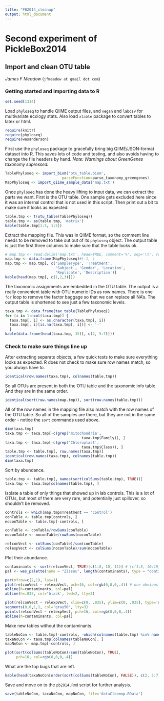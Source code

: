 ```yaml
---
title: "PB2014_cleanup"
output: html_document
---
```



# Second experiment of PickleBox2014

## Import and clean OTU table

_James F Meadow_ (`jfmeadow at gmail dot com`)

### Getting started and importing data to R


```r
set.seed(1314)
```

Load `phyloseq` to handle QIIME output files, and `vegan` and `labdsv` for multivariate ecology stats. Also load `xtable` package to convert tables to latex or html. 

```r
require(knitr)
require(phyloseq)
require(wesanderson)
```




First use the `phyloseq` package to gracefully bring big QIIME/JSON-format dataset into R. This saves lots of code and testing, and also avoids having to change the file headers by hand. *Note: Warnings about GreenGenes taxonomy supressed.*

```r
TablePhyloseq <- import_biom('otu_table.biom', 
                          parseFunction=parse_taxonomy_greengenes)
MapPhyloseq <- import_qiime_sample_data('map.txt')
```

Once `phyloseq` has done the heavy lifting to input data, we can extract the parts we want. First is the OTU table. One sample gets excluded here since it was an internal control that is not used in this script. Then print out a bit to make sure it looks as expected. 

```r
table.tmp <- t(otu_table(TablePhyloseq))
table.tmp <- as(table.tmp, 'matrix')
kable(table.tmp[1:5, 1:5])
```


Extract the mapping file. This was in QIIME format, so the comment line needs to be removed to take out out of its `phyloseq` object. The output table is just the first three columns to make sure that the table looks ok. 

```r
# map.tmp <- read.delim('map.txt', head=TRUE, comment='%', sep='\t', row.names=1)
map.tmp <- data.frame(MapPhyloseq)#[-1, ]
map.tmp <- map.tmp[, c('SampleType', 'Treatment', 
                       'Subject', 'Gender', 'Location', 
                       'Replicate', 'Description')]
kable(head(map.tmp[, c(1,2,3)]))
```

The taxonomic assignments are embedded in the OTU table. The output is a really convenient table with OTU numeric IDs as row names. There is one `for` loop to remove the factor baggage so that we can replace all NA's. The output table is shortened to see just a few taxonomic levels. 

```r
taxa.tmp <- data.frame(tax_table(TablePhyloseq))
for (i in 1:ncol(taxa.tmp)) {
  taxa.tmp[, i] <- as.character(taxa.tmp[, i])
  taxa.tmp[, i][is.na(taxa.tmp[, i])] <- '-'
  }
kable(data.frame(head(taxa.tmp, 15)[, c(2, 5:7)]))
```



### Check to make sure things line up

After extracting separate objects, a few quick tests to make sure everything looks as expected. R does not check to make sure row names match, so you always have to. 

```r
identical(row.names(taxa.tmp), colnames(table.tmp))
```

So all OTUs are present in both the OTU table and the taxonomic info table. And they are in the same order. 

```r
identical(sort(row.names(map.tmp)), sort(row.names(table.tmp)))
```

All of the row names in the mapping file also match with the row names of the OTU table. So all of the samples are there, but they are not in the same order - notice the `sort` commands used above. 


```r
dim(taxa.tmp)
taxa.tmp <- taxa.tmp[-c(grep('mitochondria', 
                                   taxa.tmp$Family)), ]
taxa.tmp <- taxa.tmp[-c(grep('Chloroplast', 
                                   taxa.tmp$Class)), ]
table.tmp <- table.tmp[, row.names(taxa.tmp)]
identical(row.names(taxa.tmp), colnames(table.tmp))
dim(taxa.tmp)
```


Sort by abundance. 

```r
table.tmp <- table.tmp[, names(sort(colSums(table.tmp), TRUE))]
taxa.tmp <- taxa.tmp[colnames(table.tmp), ]
```


Isolate a table of only things that showed up in lab controls. This is a lot of OTUs, but most of them are very rare, and potentially just spillover, so shouldn't be removed. 


```r
controls <- which(map.tmp$Treatment == 'control')
conTable <- table.tmp[controls, ]
noconTable <- table.tmp[-controls, ]

conTable <- conTable/rowSums(conTable)
noconTable <- noconTable/rowSums(noconTable)

relconVect <- colSums(conTable)/sum(conTable)
relexpVect <- colSums(noconTable)/sum(noconTable)
```


Plot their abundance. 

```r
contaminants <- sort(relconVect, TRUE)[c(1:8, 10, 11)] # [c(1:8, 10:19, 21)]
pal <- wes_palette(name = "Zissou", length(contaminants), type = "continuous")

par(mfrow=c(2,1), las=1)
plot(relconVect ~ relexpVect, pch=16, col=rgb(0,0,0,.4)) # one obvious outlier
abline(h=contaminants, col=pal)
abline(h=.035, col='black', lwd=2, lty=3)

plot(relconVect ~ relexpVect, xlim=c(0, .035), ylim=c(0, .035), type='n')
segments(0,0,1,1, col='gray50', lty=3)
points(relconVect ~ relexpVect, pch=16, col=rgb(0,0,0,.4))
abline(h=contaminants, col=pal)
```


Make new tables without the contaminants. 

```r
tableNoCon <- table.tmp[-controls, -which(colnames(table.tmp) %in% names(contaminants))]
taxaNoCon <- taxa.tmp[colnames(tableNoCon), ]
mapNoCon <- map.tmp[-controls, ]
```




```r
plot(sort(colSums(tableNoCon)/sum(tableNoCon), TRUE), 
     pch=16, col=rgb(0,0,0,.4)) 
```



What are the top bugs that are left. 

```r
kable(head(taxaNoCon[order(sort(colSums(tableNoCon), FALSE)), c(2, 5:7)], 20))
```


Save and move on to the `pb2014.Rmd` script for further analysis. 

```r
save(tableNoCon, taxaNoCon, mapNoCon, file='dataCleanup.RData')
```













